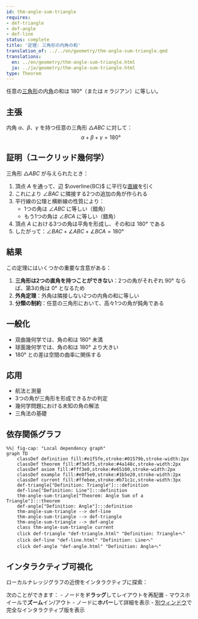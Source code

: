 ```yaml
---
id: thm-angle-sum-triangle
requires:
- def-triangle
- def-angle
- def-line
status: complete
title: '定理: 三角形の内角の和'
translation_of: ../../en/geometry/thm-angle-sum-triangle.qmd
translations:
  en: ../en/geometry/thm-angle-sum-triangle.html
  ja: ../ja/geometry/thm-angle-sum-triangle.html
type: Theorem
---
```


任意の[三角形](def-triangle.qmd)の内[角](def-angle.qmd)の和は $180°$（または $\pi$ ラジアン）に等しい。

## 主張

内角 $\alpha$、$\beta$、$\gamma$ を持つ任意の三角形 $\triangle ABC$ に対して：
$$\alpha + \beta + \gamma = 180°$$

## 証明（ユークリッド幾何学）

三角形 $\triangle ABC$ が与えられたとき：

1. 頂点 $A$ を通って、辺 $\overline{BC}$ に平行な[直線](def-line.qmd)を引く
2. これにより $\angle BAC$ に隣接する2つの追加の角が作られる
3. 平行線の公理と横断線の性質により：
   - 1つの角は $\angle ABC$ に等しい（錯角）
   - もう1つの角は $\angle BCA$ に等しい（錯角）
4. 頂点 $A$ における3つの角は平角を形成し、その和は $180°$ である
5. したがって：$\angle BAC + \angle ABC + \angle BCA = 180°$

## 結果

この定理にはいくつかの重要な含意がある：

1. **三角形は2つの直角を持つことができない**：2つの角がそれぞれ $90°$ ならば、第3の角は $0°$ となるため
2. **外角定理**：外角は隣接しない2つの内角の和に等しい
3. **分類の制約**：任意の三角形において、高々1つの角が鈍角である

## 一般化

- 双曲幾何学では、角の和は $180°$ 未満
- 球面幾何学では、角の和は $180°$ より大きい
- $180°$ との差は空間の曲率に関係する

## 応用

- 航法と測量
- 3つの角が三角形を形成できるかの判定
- 幾何学問題における未知の角の解法
- 三角法の基礎

## 依存関係グラフ

```mermaid
%%| fig-cap: "Local dependency graph"
graph TD
    classDef definition fill:#e1f5fe,stroke:#01579b,stroke-width:2px
    classDef theorem fill:#f3e5f5,stroke:#4a148c,stroke-width:2px
    classDef axiom fill:#fff3e0,stroke:#e65100,stroke-width:2px
    classDef example fill:#e8f5e9,stroke:#1b5e20,stroke-width:2px
    classDef current fill:#ffebee,stroke:#b71c1c,stroke-width:3px
    def-triangle["Definition: Triangle"]:::definition
    def-line["Definition: Line"]:::definition
    thm-angle-sum-triangle["Theorem: Angle Sum of a Triangle"]:::theorem
    def-angle["Definition: Angle"]:::definition
    thm-angle-sum-triangle --> def-line
    thm-angle-sum-triangle --> def-triangle
    thm-angle-sum-triangle --> def-angle
    class thm-angle-sum-triangle current
    click def-triangle "def-triangle.html" "Definition: Triangleへ"
    click def-line "def-line.html" "Definition: Lineへ"
    click def-angle "def-angle.html" "Definition: Angleへ"
```

## インタラクティブ可視化

ローカルナレッジグラフの近傍をインタラクティブに探索：

::: {.graph-viz data-id="thm-angle-sum-triangle" data-width="700" data-height="500"}
:::

次のことができます：
- ノードを**ドラッグ**してレイアウトを再配置
- マウスホイールで**ズーム**イン/アウト
- ノードに**ホバー**して詳細を表示
- [別ウィンドウ](../../output/interactive/thm-angle-sum-triangle.html){target="_blank"}で完全なインタラクティブ版を表示
